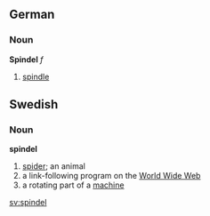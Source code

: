 ==German==
===Noun===
'''Spindel''' ''f''
# [[spindle]]

==Swedish==
===Noun===
'''spindel'''

#[[spider]]; an animal
#a link-following program on the [[World Wide Web]]
#a rotating part of a [[machine]]

[[sv:spindel]]